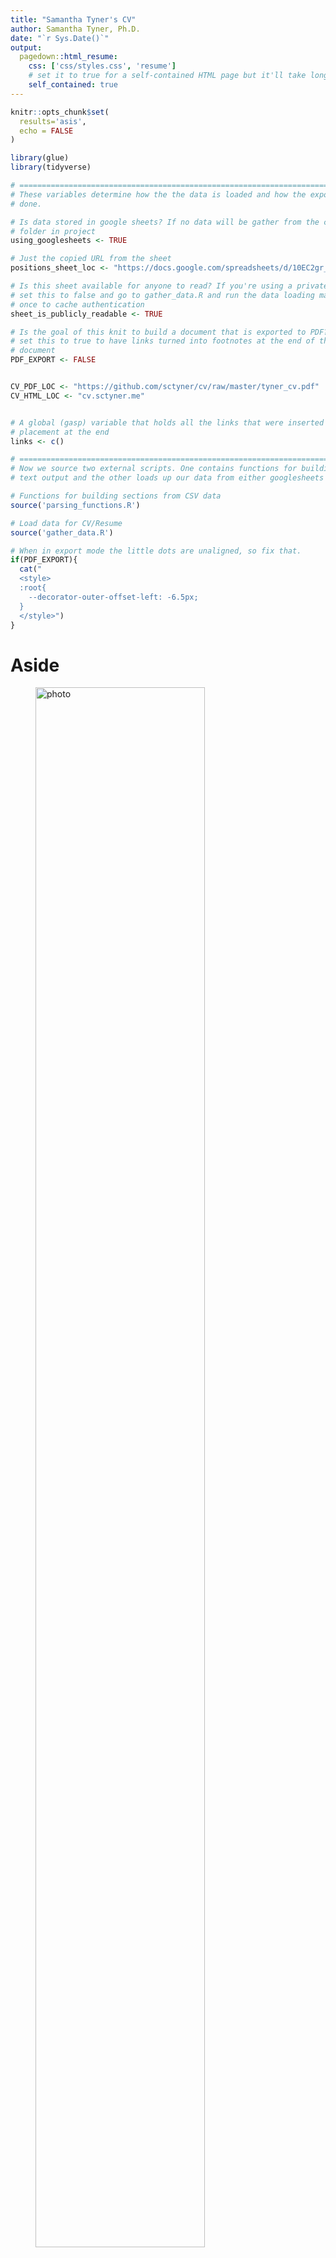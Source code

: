 ```yaml
---
title: "Samantha Tyner's CV"
author: Samantha Tyner, Ph.D.
date: "`r Sys.Date()`"
output:
  pagedown::html_resume:
    css: ['css/styles.css', 'resume']
    # set it to true for a self-contained HTML page but it'll take longer to render
    self_contained: true
---
```


```r
knitr::opts_chunk$set(
  results='asis', 
  echo = FALSE
)

library(glue)
library(tidyverse)

# ======================================================================
# These variables determine how the the data is loaded and how the exports are
# done.

# Is data stored in google sheets? If no data will be gather from the csvs/
# folder in project
using_googlesheets <- TRUE

# Just the copied URL from the sheet
positions_sheet_loc <- "https://docs.google.com/spreadsheets/d/10EC2gr_zMz0zlVAyfIA8V0gOsXImQtDmdiCcUp0Cx4Q"

# Is this sheet available for anyone to read? If you're using a private sheet
# set this to false and go to gather_data.R and run the data loading manually
# once to cache authentication
sheet_is_publicly_readable <- TRUE

# Is the goal of this knit to build a document that is exported to PDF? If so
# set this to true to have links turned into footnotes at the end of the
# document
PDF_EXPORT <- FALSE


CV_PDF_LOC <- "https://github.com/sctyner/cv/raw/master/tyner_cv.pdf"
CV_HTML_LOC <- "cv.sctyner.me"


# A global (gasp) variable that holds all the links that were inserted for
# placement at the end
links <- c()

# ======================================================================
# Now we source two external scripts. One contains functions for building the
# text output and the other loads up our data from either googlesheets or csvs

# Functions for building sections from CSV data
source('parsing_functions.R') 

# Load data for CV/Resume
source('gather_data.R')
```



```r
# When in export mode the little dots are unaligned, so fix that. 
if(PDF_EXPORT){
  cat("
  <style>
  :root{
    --decorator-outer-offset-left: -6.5px;
  }
  </style>")
}
```


Aside
================================================================================


![photo](sam-avatar.png){width=80%}

```r
# When in export mode the little dots are unaligned, so fix that. 
if(PDF_EXPORT){
  glue("View this CV online with links at _{CV_HTML_LOC}_")
} else {
  glue("[<i class='fas fa-download'></i> Download a PDF of this CV]({CV_PDF_LOC})")
}
```

Contact {#contact}
--------------------------------------------------------------------------------

```r
contact_info %>% 
  glue_data("- <i class='fa fa-{icon}'></i> {contact}")
```



Language Skills {#skills}
--------------------------------------------------------------------------------

```r
build_skill_bars(skills)
```



Disclaimer {#disclaimer}
--------------------------------------------------------------------------------

Made with the R package [**pagedown**](https://github.com/rstudio/pagedown). 

The source code is available at [github.com/sctyner/cv](https://github.com/sctyner/cv).

Last updated on `r Sys.Date()`.



Main
================================================================================

Samantha C. Tyner, Ph.D. {#title}
--------------------------------------------------------------------------------

```r
# change eval to true when intro is written
print_text_block(text_blocks, 'intro')
```



Education {data-icon=graduation-cap data-concise=true}
--------------------------------------------------------------------------------

```r
print_section(position_data, "education")
```



Professional Experience {data-icon=suitcase}
--------------------------------------------------------------------------------

```r
print_section(position_data, 'profesh_positions')
```



Honors & Awards {data-icon=trophy}
--------------------------------------------------------------------------------

```r
print_section(position_data, 'honors_awards')
```

<!-- These breaks just force a new page so section doesnt get cut off -->
<!--<br>-->

Publications {data-icon=file}
--------------------------------------------------------------------------------

::: aside
```r
print_text_block(text_blocks, 'publications_aside')
```
:::


```r
print_section(position_data, 'publications')
```


Leadership & Service {data-icon=hands-helping}
--------------------------------------------------------------------------------

::: aside
```r
print_text_block(text_blocks, 'leadership_service_aside')
```
:::

```r
print_section(position_data, 'leadership_service')
```



Workshops Taught {data-icon=chalkboard-teacher}
--------------------------------------------------------------------------------

::: aside
```r
print_text_block(text_blocks, 'workshops_aside' )
```
:::

```r
print_section(position_data, 'workshops_taught')
```



```r
if(PDF_EXPORT){
  cat("
  
Links {data-icon=link}
--------------------------------------------------------------------------------

<br>


")
  
  walk2(links, 1:length(links), function(link, index){
    print(glue('{index}. {link}'))
  })
}
```


